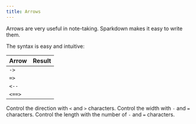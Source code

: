```yaml
---
title: Arrows
---
```








Arrows are very useful in note-taking.
Sparkdown makes it easy to write them.

The syntax is easy and intuitive:

| Arrow | Result            |
| ----- | ----------------- |
| `->`  | <ImageSwitcher darkImage={rightarrowDark} lightImage={rightarrowLight} /> |
| `=>`  | <ImageSwitcher darkImage={RightarrowDark} lightImage={RightarrowLight} /> |
| `<--`  | <ImageSwitcher darkImage={longleftarrowDark} lightImage={longleftarrowLight} /> |
| `<==>`  | <ImageSwitcher darkImage={LongleftrightarrowDark} lightImage={LongleftrightarrowLight} /> |

Control the direction with `<` and `>` characters.
Control the width with `-` and `=` characters.
Control the length with the number of `-` and `=` characters.
